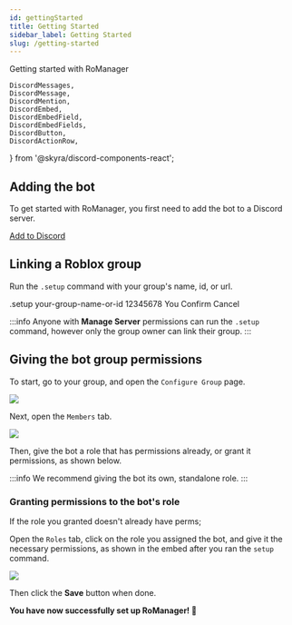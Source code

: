 ```yaml
---
id: gettingStarted
title: Getting Started
sidebar_label: Getting Started
slug: /getting-started
---
```


Getting started with RoManager

	DiscordMessages,
	DiscordMessage,
	DiscordMention,
	DiscordEmbed,
	DiscordEmbedField,
	DiscordEmbedFields,
	DiscordButton,
	DiscordActionRow,
} from '@skyra/discord-components-react';

## Adding the bot

To get started with RoManager, you first need to add the bot to a Discord server.

[Add to Discord](https://discord.com/api/oauth2/authorize?client_id=738035113815834746&permissions=8&scope=bot)

## Linking a Roblox group

Run the `.setup` command with your group's name, id, or url.

<DiscordMessages>
	<DiscordMessage>.setup your-group-name-or-id</DiscordMessage>
	<DiscordMessage
		author="RoManager"
		verified={true}
		bot={true}
		avatar="https://cdn.discordapp.com/avatars/738035113815834746/73b40ea86f581b9afec7baf83ac38a65.png"
	>
		<DiscordEmbed embedTitle="Setup" slot="embeds" color="#5865F2" thumbnail="https://i.jaydensar.net/rmt.png">
			<DiscordEmbedFields>
				<DiscordEmbedField fieldTitle="ID" inline>12345678</DiscordEmbedField>
				<DiscordEmbedField fieldTitle="Owner" inline>You</DiscordEmbedField>
			</DiscordEmbedFields>
		</DiscordEmbed>
		<DiscordActionRow slot="components">
			<DiscordButton type="primary">Confirm</DiscordButton>
			<DiscordButton type="secondary">Cancel</DiscordButton>
		</DiscordActionRow>
	</DiscordMessage>
</DiscordMessages>
<br />


:::info
Anyone with **Manage Server** permissions can run the `.setup` command, however only the group owner can link their group.
:::

## Giving the bot group permissions

To start, go to your group, and open the `Configure Group` page.

![](https://i.jaydensar.net/2021/02/0zOidVmgEFv.png)

Next, open the `Members` tab.

![](https://i.jaydensar.net/2021/02/mThre5mMAGE.png)

Then, give the bot a role that has permissions already, or grant it permissions, as shown below.

:::info
We recommend giving the bot its own, standalone role.
:::

### Granting permissions to the bot's role

If the role you granted doesn't already have perms;

Open the `Roles` tab, click on the role you assigned the bot, and give it the necessary permissions, as shown in the embed after you ran the `setup` command.

![](https://i.jaydensar.net/2021/02/pH2peApvgJp.png)

Then click the **Save** button when done.

**You have now successfully set up RoManager! 🎉**
